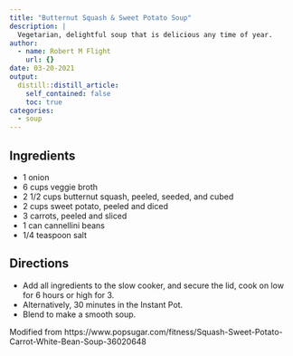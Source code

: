 ```yaml
---
title: "Butternut Squash & Sweet Potato Soup"
description: |
  Vegetarian, delightful soup that is delicious any time of year.
author:
  - name: Robert M Flight
    url: {}
date: 03-20-2021
output:
  distill::distill_article:
    self_contained: false
    toc: true
categories:
  - soup
---
```


## Ingredients

* 1 onion
* 6 cups veggie broth
* 2 1/2 cups butternut squash, peeled, seeded, and cubed
* 2 cups sweet potato, peeled and diced
* 3 carrots, peeled and sliced
* 1 can cannellini beans
* 1/4 teaspoon salt

## Directions

* Add all ingredients to the slow cooker, and secure the lid, cook on low for 6 hours or high for 3.
* Alternatively, 30 minutes in the Instant Pot.
* Blend to make a smooth soup.

Modified from https://www.popsugar.com/fitness/Squash-Sweet-Potato-Carrot-White-Bean-Soup-36020648
